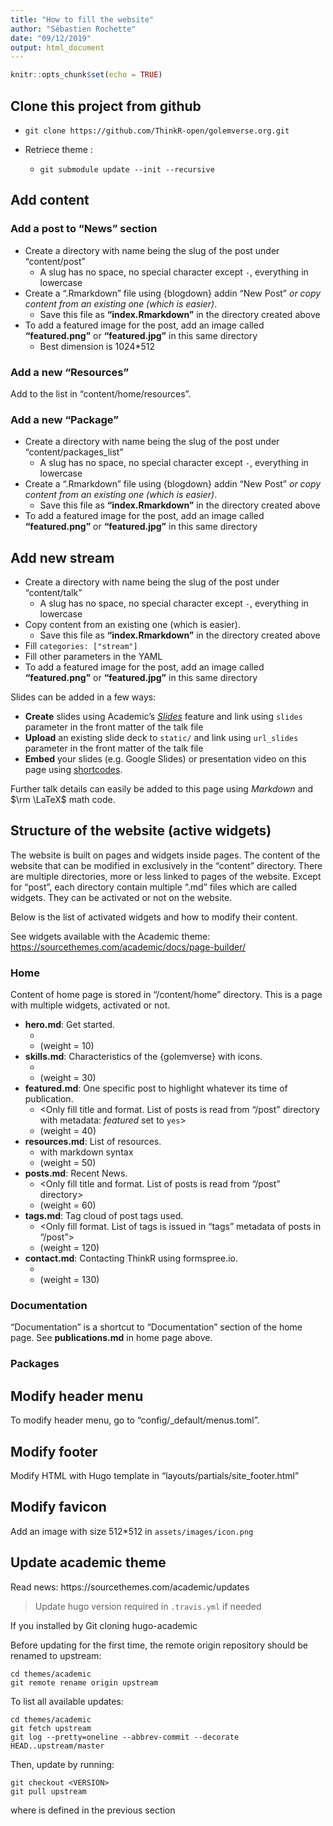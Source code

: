 ```yaml
---
title: "How to fill the website"
author: "Sébastien Rochette"
date: "09/12/2019"
output: html_document
---
```


```r
knitr::opts_chunk$set(echo = TRUE)
```

## Clone this project from github

- `git clone https://github.com/ThinkR-open/golemverse.org.git`

- Retriece theme :
    + `git submodule update --init --recursive`

## Add content
### Add a post to "News" section

- Create a directory with name being the slug of the post under "content/post"
    + A slug has no space, no special character except `-`, everything in lowercase
- Create a ".Rmarkdown" file using {blogdown} addin "New Post" *or copy content from an existing one (which is easier)*. 
    + Save this file as **"index.Rmarkdown"** in the directory created above
- To add a featured image for the post, add an image called **"featured.png"** or **"featured.jpg"** in this same directory
    + Best dimension is 1024*512


### Add a new "Resources"

Add to the list in "content/home/resources".

### Add a new "Package"

- Create a directory with name being the slug of the post under "content/packages_list"
    + A slug has no space, no special character except `-`, everything in lowercase
- Create a ".Rmarkdown" file using {blogdown} addin "New Post" *or copy content from an existing one (which is easier)*. 
    + Save this file as **"index.Rmarkdown"** in the directory created above
- To add a featured image for the post, add an image called **"featured.png"** or **"featured.jpg"** in this same directory

## Add new stream

- Create a directory with name being the slug of the post under "content/talk"
    + A slug has no space, no special character except `-`, everything in lowercase
- Copy content from an existing one (which is easier). 
    + Save this file as **"index.Rmarkdown"** in the directory created above
- Fill `categories: ["stream"]`
- Fill other parameters in the YAML
- To add a featured image for the post, add an image called **"featured.png"** or **"featured.jpg"** in this same directory


Slides can be added in a few ways:

- **Create** slides using Academic's [*Slides*](https://sourcethemes.com/academic/docs/managing-content/#create-slides) feature and link using `slides` parameter in the front matter of the talk file
- **Upload** an existing slide deck to `static/` and link using `url_slides` parameter in the front matter of the talk file
- **Embed** your slides (e.g. Google Slides) or presentation video on this page using [shortcodes](https://sourcethemes.com/academic/docs/writing-markdown-latex/).

Further talk details can easily be added to this page using *Markdown* and $\rm \LaTeX$ math code.


## Structure of the website (active widgets)

The website is built on pages and widgets inside pages. 
The content of the website that can be modified in exclusively in the "content" directory. 
There are multiple directories, more or less linked to pages of the website.
Except for "post", each directory contain multiple ".md" files which are called widgets. 
They can be activated or not on the website.  

Below is the list of activated widgets and how to modify their content.  

See widgets available with the Academic theme: <https://sourcethemes.com/academic/docs/page-builder/>  

### Home

Content of home page is stored in "/content/home" directory.
This is a page with multiple widgets, activated or not.  

+ **hero.md**: Get started. 
    + <File to fill>
    + (weight = 10)
+ **skills.md**: Characteristics of the {golemverse} with icons.
    + <File to fill>
    + (weight = 30)
+ **featured.md**: One specific post to highlight whatever its time of publication.
    + <Only fill title and format. List of posts is read from "/post" directory with metadata: _featured_ set to `yes`>
    + (weight = 40)
+ **resources.md**: List of resources. 
    + <File to fill> with markdown syntax
    + (weight = 50)
+ **posts.md**: Recent News. 
    + <Only fill title and format. List of posts is read from "/post" directory>
    + (weight = 60)
+ **tags.md**: Tag cloud of post tags used.
    + <Only fill format. List of tags is issued in "tags" metadata of posts in "/post">
    + (weight = 120)
+ **contact.md**: Contacting ThinkR using formspree.io. 
    + <File to fill>
    + (weight = 130)

### Documentation

"Documentation" is a shortcut to "Documentation" section of the home page.
See **publications.md** in home page above.

### Packages




## Modify header menu

To modify header menu, go to "config/_default/menus.toml". 

## Modify footer

Modify HTML with Hugo template in "layouts/partials/site_footer.html"

## Modify favicon

Add an image with size 512*512 in `assets/images/icon.png`


## Update academic theme
Read news: https://sourcethemes.com/academic/updates

> Update hugo version required in `.travis.yml` if needed

If you installed by Git cloning hugo-academic

Before updating for the first time, the remote origin repository should be renamed to upstream:
```
cd themes/academic
git remote rename origin upstream
```
To list all available updates:
```
cd themes/academic
git fetch upstream
git log --pretty=oneline --abbrev-commit --decorate HEAD..upstream/master
```
Then, update by running:
```
git checkout <VERSION>
git pull upstream
```
where <VERSION> is defined in the previous section
